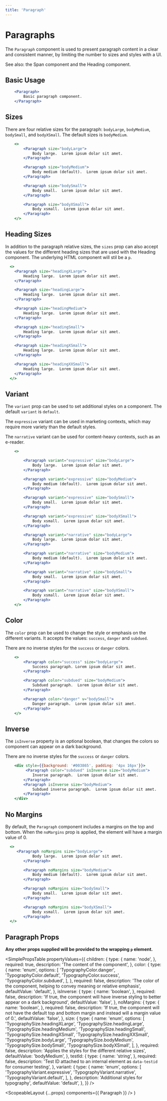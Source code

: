 ```yaml
---
title: 'Paragraph'
---
```



# Paragraphs

The `Paragraph` component is used to present paragraph content in a clear and consistent manner, by limiting the number to sizes and styles with a UI.

See also: the <Link to="/api/span">Span</Link> component and the <Link to="api/heading">Heading</Link> component.

## Basic Usage

```.jsx
    <Paragraph>
        Basic paragraph component.
    </Paragraph>
```

## Sizes

There are four relative sizes for the paragraph: `bodyLarge`, `bodyMedium`, `bodySmall`, and `bodyXSmall`.
The default sizes is `bodyMedium`.

```.jsx
    <>
        <Paragraph size="bodyLarge">
            Body large.  Lorem ipsum dolar sit amet.
        </Paragraph>

        <Paragraph size="bodyMedium">
            Body medium (default).  Lorem ipsum dolar sit amet.
        </Paragraph>

        <Paragraph size="bodySmall">
            Body small.  Lorem ipsum dolar sit amet.
        </Paragraph>

        <Paragraph size="bodyXSmall">
            Body xsmall.  Lorem ipsum dolar sit amet.
        </Paragraph>
    </>
```

## Heading Sizes

In addition to the paragraph relative sizes, the `sizes` prop can also accept the values for the different heading sizes that are used with the <Link to="/api/heading">Heading</Link> component.
The underlying HTML component will stil be a `p`.

```.jsx
  <>
    <Paragraph size="headingXLarge">
        Heading large.  Lorem ipsum dolar sit amet.
    </Paragraph>

    <Paragraph size="headingLarge">
        Heading large.  Lorem ipsum dolar sit amet.
    </Paragraph>

    <Paragraph size="headingMedium">
        Heading large.  Lorem ipsum dolar sit amet.
    </Paragraph>

    <Paragraph size="headingSmall">
        Heading large.  Lorem ipsum dolar sit amet.
    </Paragraph>

    <Paragraph size="headingXSmall">
        Heading large.  Lorem ipsum dolar sit amet.
    </Paragraph>

    <Paragraph size="headingXXSmall">
        Heading large.  Lorem ipsum dolar sit amet.
    </Paragraph>
  </>
```

## Variant

The `variant` prop can be used to set additional styles on a component. The default `variant` is `default`.

The `expressive` variant can be used in marketing contexts, which may require more variety than the default styles.

The `narrative` variant can be used for content-heavy contexts, such as an e-reader.

```.jsx
    <>

        <Paragraph variant="expressive" size="bodyLarge">
            Body large.  Lorem ipsum dolar sit amet.
        </Paragraph>

        <Paragraph variant="expressive" size="bodyMedium">
            Body medium (default).  Lorem ipsum dolar sit amet.
        </Paragraph>

        <Paragraph variant="expressive" size="bodySmall">
            Body small.  Lorem ipsum dolar sit amet.
        </Paragraph>

        <Paragraph variant="expressive" size="bodyXSmall">
            Body xsmall.  Lorem ipsum dolar sit amet.
        </Paragraph>

        <Paragraph variant="narrative" size="bodyLarge">
            Body large.  Lorem ipsum dolar sit amet.
        </Paragraph>

        <Paragraph variant="narrative" size="bodyMedium">
            Body medium (default).  Lorem ipsum dolar sit amet.
        </Paragraph>

        <Paragraph variant="narrative" size="bodySmall">
            Body small.  Lorem ipsum dolar sit amet.
        </Paragraph>

        <Paragraph variant="narrative" size="bodyXSmall">
            Body xsmall.  Lorem ipsum dolar sit amet.
        </Paragraph>
    </>
```

## Color

The `color` prop can be used to change the style or emphasis on the different variants.
It accepts the values: `success`, `danger` and `subdued`.

There are no inverse styles for the `success` or `danger` colors.

```.jsx
    <>
        <Paragraph color="success" size="bodyLarge">
            Success paragraph. Lorem ipsum dolar sit amet.
        </Paragraph>

        <Paragraph color="subdued" size="bodyMedium">
            Subdued paragraph.  Lorem ipsum dolar sit amet.
        </Paragraph>

        <Paragraph color="danger" v="bodySmall">
            Danger paragraph.  Lorem ipsum dolar sit amet.
        </Paragraph>
    </>
```

## Inverse

The `isInverse` property is an optional boolean, that changes the colors so component can appear on a dark background.

There are no inverse styles for the `success` or `danger` colors.

```.jsx
    <div style={{background: '#003865', padding: '4px 16px'}}>
         <Paragraph color="subdued" isInverse size="bodyMedium">
            Inverse paragraph.  Lorem ipsum dolar sit amet.
        </Paragraph>
        <Paragraph isInverse size="bodyMedium">
            Subdued inverse paragraph.  Lorem ipsum dolar sit amet.
        </Paragraph>
    </div>
```

## No Margins

By default, the `Paragraph` component includes a margins on the top and bottom. When the `noMargins` prop is applied, the element will have a margin value of 0.

```.jsx
  <>
     <Paragraph noMargins size="bodyLarge">
            Body large.  Lorem ipsum dolar sit amet.
        </Paragraph>

        <Paragraph noMargins size="bodyMedium">
            Body medium (default).  Lorem ipsum dolar sit amet.
        </Paragraph>

        <Paragraph noMargins size="bodySmall">
            Body small.  Lorem ipsum dolar sit amet.
        </Paragraph>

        <Paragraph noMargins size="bodyXSmall">
            Body xsmall.  Lorem ipsum dolar sit amet.
        </Paragraph>
  </>
```

## Paragraph Props

**Any other props supplied will be provided to the wrapping `p` element.**

<SimplePropsTable
  propertyValues={{
    children: {
      type: {
        name: 'node',
      },
      required: true,
      description: 'The content of the component',
    },
    color: {
      type: {
        name: 'enum',
        options: [
          'TypographyColor.danger',
          'TypographyColor.default',
          'TypographyColor.success',
          'TypographyColor.subdued',
        ],
      },
      required: false,
      description:
        'The color of the component, helping to convey meaning or relative emphasis',
      defaultValue: 'default',
    },
    isInverse: {
      type: {
        name: 'boolean',
      },
      required: false,
      description:
        'If true, the component will have inverse styling to better appear on a dark background',
      defaultValue: 'false',
    },
    noMargins: {
      type: {
        name: 'boolean',
      },
      required: false,
      description:
        'If true, the component will not have the default top and bottom margin and instead will a margin value of 0.',
      defaultValue: 'false',
    },
    size: {
      type: {
        name: 'enum',
        options: [
          'TypographySize.headingXLarge',
          'TypographySize.headingLarge',
          'TypographySize.headingMedium',
          'TypographySize.headingSmall',
          'TypographySize.headingXSmall',
          'TypographySize.headingXXSmall',
          'TypographySize.bodyLarge',
          'TypographySize.bodyMedium',
          'TypographySize.bodySmall',
          'TypographySize.bodyXSmall',
        ],
      },
      required: false,
      description: 'Applies the styles for the different relative sizes',
      defaultValue: 'bodyMedium',
    },
    testId: {
      type: {
        name: 'string',
      },
      required: false,
      description:
        'Test ID attached to an internal element as `data-testid` for consumer testing',
    },
    variant: {
      type: {
        name: 'enum',
        options: [
          'TypographyVariant.expressive',
          'TypographyVariant.narrative',
          'TypographyVariant.default',
        ],
      },
      description: 'Additional styles for typography',
      defaultValue: 'default',
    },
  }}
/>

  <ScopeableLayout {...props} components={{ Paragraph }} />
)
